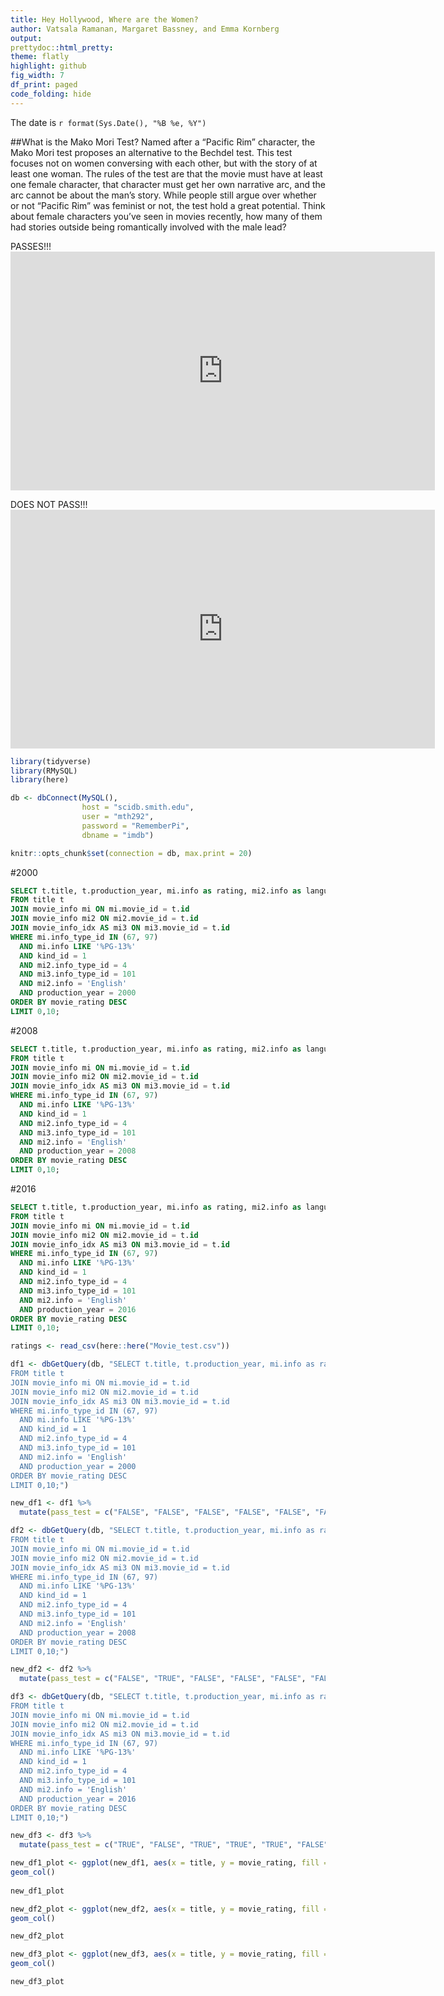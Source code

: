 ```yaml
---
title: Hey Hollywood, Where are the Women?
author: Vatsala Ramanan, Margaret Bassney, and Emma Kornberg
output:
prettydoc::html_pretty:
theme: flatly
highlight: github
fig_width: 7
df_print: paged
code_folding: hide
---
```


The date is `r format(Sys.Date(), "%B %e, %Y")`

##What is the Mako Mori Test?
Named after a "Pacific Rim" character, the Mako Mori test proposes an alternative to the Bechdel test. This test focuses not on women conversing with each other, but with the story of at least one woman. The rules of the test are that the movie must have at least one female character, that character must get her own narrative arc, and the arc cannot be about the man's story. While people still argue over whether or not "Pacific Rim" was feminist or not, the test hold a great potential. Think about female characters you've seen in movies recently, how many of them had stories outside being romantically involved with the male lead?

PASSES!!!
<iframe width="679" height="382" src="https://www.youtube.com/embed/SL_YMm9C6tw" frameborder="0" allow="accelerometer; autoplay; encrypted-media; gyroscope; picture-in-picture" allowfullscreen></iframe>

DOES NOT PASS!!! 
<iframe width="679" height="382" src="https://www.youtube.com/embed/_dl2L4v6ecM" frameborder="0" allow="accelerometer; autoplay; encrypted-media; gyroscope; picture-in-picture" allowfullscreen></iframe>

```r
library(tidyverse)
library(RMySQL)
library(here)

db <- dbConnect(MySQL(), 
                host = "scidb.smith.edu", 
                user = "mth292", 
                password = "RememberPi", 
                dbname = "imdb")

knitr::opts_chunk$set(connection = db, max.print = 20)
```

#2000
```sql
SELECT t.title, t.production_year, mi.info as rating, mi2.info as language,mi3.info AS movie_rating
FROM title t 
JOIN movie_info mi ON mi.movie_id = t.id
JOIN movie_info mi2 ON mi2.movie_id = t.id
JOIN movie_info_idx AS mi3 ON mi3.movie_id = t.id
WHERE mi.info_type_id IN (67, 97) 
  AND mi.info LIKE '%PG-13%'
  AND kind_id = 1
  AND mi2.info_type_id = 4
  AND mi3.info_type_id = 101
  AND mi2.info = 'English'
  AND production_year = 2000
ORDER BY movie_rating DESC
LIMIT 0,10;
```

#2008
```sql
SELECT t.title, t.production_year, mi.info as rating, mi2.info as language,mi3.info AS movie_rating
FROM title t 
JOIN movie_info mi ON mi.movie_id = t.id
JOIN movie_info mi2 ON mi2.movie_id = t.id
JOIN movie_info_idx AS mi3 ON mi3.movie_id = t.id
WHERE mi.info_type_id IN (67, 97) 
  AND mi.info LIKE '%PG-13%'
  AND kind_id = 1
  AND mi2.info_type_id = 4
  AND mi3.info_type_id = 101
  AND mi2.info = 'English'
  AND production_year = 2008
ORDER BY movie_rating DESC
LIMIT 0,10;
```

#2016
```sql
SELECT t.title, t.production_year, mi.info as rating, mi2.info as language,mi3.info AS movie_rating
FROM title t 
JOIN movie_info mi ON mi.movie_id = t.id
JOIN movie_info mi2 ON mi2.movie_id = t.id
JOIN movie_info_idx AS mi3 ON mi3.movie_id = t.id
WHERE mi.info_type_id IN (67, 97) 
  AND mi.info LIKE '%PG-13%'
  AND kind_id = 1
  AND mi2.info_type_id = 4
  AND mi3.info_type_id = 101
  AND mi2.info = 'English'
  AND production_year = 2016
ORDER BY movie_rating DESC
LIMIT 0,10;
```

```r
ratings <- read_csv(here::here("Movie_test.csv"))
```

```r
df1 <- dbGetQuery(db, "SELECT t.title, t.production_year, mi.info as rating, mi2.info as language,mi3.info AS movie_rating
FROM title t 
JOIN movie_info mi ON mi.movie_id = t.id
JOIN movie_info mi2 ON mi2.movie_id = t.id
JOIN movie_info_idx AS mi3 ON mi3.movie_id = t.id
WHERE mi.info_type_id IN (67, 97) 
  AND mi.info LIKE '%PG-13%'
  AND kind_id = 1
  AND mi2.info_type_id = 4
  AND mi3.info_type_id = 101
  AND mi2.info = 'English'
  AND production_year = 2000
ORDER BY movie_rating DESC
LIMIT 0,10;")

new_df1 <- df1 %>%
  mutate(pass_test = c("FALSE", "FALSE", "FALSE", "FALSE", "FALSE", "FALSE", "FALSE", "FALSE", "TRUE", "TRUE"))
```

```r
df2 <- dbGetQuery(db, "SELECT t.title, t.production_year, mi.info as rating, mi2.info as language,mi3.info AS movie_rating
FROM title t 
JOIN movie_info mi ON mi.movie_id = t.id
JOIN movie_info mi2 ON mi2.movie_id = t.id
JOIN movie_info_idx AS mi3 ON mi3.movie_id = t.id
WHERE mi.info_type_id IN (67, 97) 
  AND mi.info LIKE '%PG-13%'
  AND kind_id = 1
  AND mi2.info_type_id = 4
  AND mi3.info_type_id = 101
  AND mi2.info = 'English'
  AND production_year = 2008
ORDER BY movie_rating DESC
LIMIT 0,10;")

new_df2 <- df2 %>%
  mutate(pass_test = c("FALSE", "TRUE", "FALSE", "FALSE", "FALSE", "FALSE", "FALSE", "FALSE", "FALSE", "TRUE"))
```

```r
df3 <- dbGetQuery(db, "SELECT t.title, t.production_year, mi.info as rating, mi2.info as language,mi3.info AS movie_rating
FROM title t 
JOIN movie_info mi ON mi.movie_id = t.id
JOIN movie_info mi2 ON mi2.movie_id = t.id
JOIN movie_info_idx AS mi3 ON mi3.movie_id = t.id
WHERE mi.info_type_id IN (67, 97) 
  AND mi.info LIKE '%PG-13%'
  AND kind_id = 1
  AND mi2.info_type_id = 4
  AND mi3.info_type_id = 101
  AND mi2.info = 'English'
  AND production_year = 2016
ORDER BY movie_rating DESC
LIMIT 0,10;")

new_df3 <- df3 %>%
  mutate(pass_test = c("TRUE", "FALSE", "TRUE", "TRUE", "TRUE", "FALSE", "TRUE", "TRUE", "FALSE", "TRUE"))
```

```r
new_df1_plot <- ggplot(new_df1, aes(x = title, y = movie_rating, fill = pass_test)) +
geom_col()
  
new_df1_plot
```

```r
new_df2_plot <- ggplot(new_df2, aes(x = title, y = movie_rating, fill = pass_test)) +
geom_col()

new_df2_plot
```

```r
new_df3_plot <- ggplot(new_df3, aes(x = title, y = movie_rating, fill = pass_test)) +
geom_col() 

new_df3_plot
```
